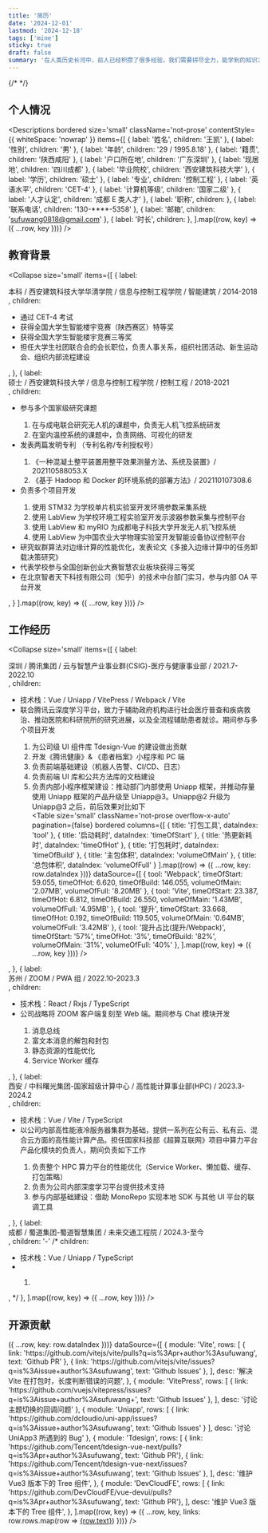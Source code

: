```yaml
---
title: '简历'
date: '2024-12-01'
lastmod: '2024-12-18'
tags: ['mine']
sticky: true
draft: false
summary: '在人类历史长河中，前人已经积攒了很多经验，我们需要拼尽全力，能学到的知识才不及万分之一。我时常幻想一种途径，可以帮助我们把今生努力的成果存档下来，并且不需要很多精力，就可以在在来生读取。或许有一部分人已经具有这种能力，只是我们把他称作 “天赋” 。'
---
```


{/* <TOCInline toc={props.toc} exclude="Introduction" /> */}

## 个人情况

<Descriptions
  bordered
  size='small'
  className='not-prose'
  contentStyle={{ whiteSpace: 'nowrap' }}
  items={[
    { label: '姓名', children: '王凯' },
    { label: '性别', children: '男' },
    { label: '年龄', children: '29 / 1995.8.18' },
    { label: '籍贯', children: '陕西咸阳' },
    { label: '户口所在地', children: '广东深圳' },
    { label: '现居地', children: '四川成都' },
    { label: '毕业院校', children: '西安建筑科技大学' },
    { label: '学历', children: '硕士' },
    { label: '专业', children: '控制工程' },
    { label: '英语水平', children: 'CET-4' },
    { label: '计算机等级', children: '国家二级' },
    { label: '人才认定', children: '成都 E 类人才' },
    { label: '职称', children: <Badge status="processing" text="中级网络工程师" /> },
    { label: '联系电话', children: '130-****-5358' },
    { label: '邮箱', children: 'sufuwang0818@gmail.com' },
    { label: '时长', children: <CountDown /> },
  ].map((row, key) => ({ ...row, key }))}
/>

## 教育背景

<Collapse
  size='small'
  items={[
    {
      label: <div>本科 / ⻄安建筑科技⼤学华清学院 / 信息与控制⼯程学院 / 智能建筑 / 2014-2018</div>,
      children: <ul className="m-0">
        <li>通过 CET-4 考试</li>
        <li>获得全国⼤学⽣智能楼宇竞赛（陕西赛区）特等奖</li>
        <li>获得全国⼤学⽣智能楼宇竞赛三等奖</li>
        <li>担任⼤学⽣社团联合会的会⻓职位，负责⼈事关系，组织社团活动、新⽣运动会、组织内部流程建设</li>
      </ul>,
    },
    {
      label: <div>硕士 / ⻄安建筑科技⼤学 / 信息与控制⼯程学院 / 控制⼯程 / 2018-2021</div>,
      children: <ul className="m-0">
        <li>参与多个国家级研究课题</li>
        <ol>
          <li>在与成电联合研究⽆⼈机的课题中，负责⽆⼈机⻜控系统研发</li>
          <li>在室内温控系统的课题中，负责⽹络、可视化的研发</li>
        </ol>
        <li>发表两篇发明专利 （专利名称/专利授权号）</li>
        <ol>
          <li>《⼀种混凝⼟整平装置⽤整平效果测量⽅法、系统及装置》/ 202110588053.X</li>
          <li>《基于 Hadoop 和 Docker 的环境系统的部署⽅法》/ 202110107308.6</li>
        </ol>
        <li>负责多个项目开发</li>
        <ol>
          <li>使⽤ STM32 为学校单⽚机实验室开发环境参数采集系统</li>
          <li>使⽤ LabView 为学校环境⼯程实验室开发示波器参数采集与控制平台</li>
          <li>使⽤ LabView 和 myRIO 为成都电⼦科技⼤学开发⽆⼈机⻜控系统</li>
          <li>使⽤ LabView 为中国农业⼤学物理实验室开发智能设备协议控制平台</li>
        </ol>
        <li>研究蚁群算法对边缘计算的性能优化，发表论⽂《多接⼊边缘计算中的任务卸载决策研究》</li>
        <li>代表学校参与全国创新创业⼤赛智慧农业板块获得三等奖</li>
        <li>在北京智者天下科技有限公司（知乎）的技术中台部⻔实习，参与内部 OA 平台开发</li>
      </ul>,
    }
  ].map((row, key) => ({ ...row, key }))}
/>

## 工作经历

<Collapse
  size='small'
  items={[
    {
      label: <div>深圳 / 腾讯集团 / 云与智慧产业事业群(CSIG)-医疗与健康事业部 / 2021.7-2022.10</div>,
      children: <ul className="m-0">
        <li>技术栈：Vue / Uniapp / VitePress / Webpack / Vite</li>
        <li>联合腾讯云深度学习平台，致⼒于辅助政府机构进⾏社会医疗普查和疾病救治、推动医院和科研院所的研究进展，以及全流程辅助患者就诊。期间参与多个项目开发</li>
        <ol>
          <li>为公司级 UI 组件库 Tdesign-Vue 的建设做出贡献</li>
          <li>开发《腾讯健康》& 《患者档案》⼩程序和 PC 端</li>
          <li>负责前端基础建设（机器⼈告警、CI/CD、⽇志）</li>
          <li>负责前端 UI 库和公共⽅法库的⽂档建设</li>
          <li>负责内部⼩程序框架建设：推动部⻔内部使⽤ Uniapp 框架，并推动存量使⽤ Uniapp 框架的产品升级⾄ Uniapp@3。Uniapp@2 升级为 Uniapp@3 之后，前后效果对⽐如下</li>
          <Table
            size='small'
            className='not-prose overflow-x-auto'
            pagination={false}
            bordered
            columns={[
              { title: '打包工具', dataIndex: 'tool' },
              { title: '启动耗时', dataIndex: 'timeOfStart' },
              { title: '热更新耗时', dataIndex: 'timeOfHot' },
              { title: '打包耗时', dataIndex: 'timeOfBuild' },
              { title: '主包体积', dataIndex: 'volumeOfMain' },
              { title: '总包体积', dataIndex: 'volumeOfFull' }
            ].map((row) => ({ ...row, key: row.dataIndex }))}
            dataSource={[
              { tool: 'Webpack', timeOfStart: 59.055, timeOfHot: 6.620, timeOfBuild: 146.055, volumeOfMain: '2.07MB', volumeOfFull: '8.20MB' },
              { tool: 'Vite', timeOfStart: 23.387, timeOfHot: 6.812, timeOfBuild: 26.550, volumeOfMain: '1.43MB', volumeOfFull: '4.95MB' },
              { tool: '提升', timeOfStart: 33.668, timeOfHot: 0.192, timeOfBuild: 119.505, volumeOfMain: '0.64MB', volumeOfFull: '3.42MB' },
              { tool: '提升占比(提升/Webpack)', timeOfStart: '57%', timeOfHot: '3%', timeOfBuild: '82%', volumeOfMain: '31%', volumeOfFull: '40%' },
            ].map((row, key) => ({ ...row, key }))}
          />
        </ol>
      </ul>,
    },
    {
      label: <div>苏州 / ZOOM / PWA 组 / 2022.10-2023.3</div>,
      children: <ul className="m-0">
        <li>技术栈：React / Rxjs / TypeScript</li>
        <li>公司战略将 ZOOM 客户端复刻至 Web 端。期间参与 Chat 模块开发</li>
        <ol>
          <li>消息总线</li>
          <li>富文本消息的解包和封包</li>
          <li>静态资源的性能优化</li>
          <li>Service Worker 缓存</li>
        </ol>
      </ul>,
    },
    {
      label: <div>⻄安 / 中科曙光集团-国家超级计算中⼼ / ⾼性能计算事业部(HPC) / 2023.3-2024.2</div>,
      children: <ul className="m-0">
        <li>技术栈：Vue / Vite / TypeScript</li>
        <li>以公司内部⾼性能液冷服务器集群为基础，提供⼀系列在公有云、私有云、混合云⽅⾯的⾼性能计算产品。担任国家科技部《超算互联⽹》项⽬中算⼒平台产品化模块的负责⼈，期间负责如下工作</li>
        <ol>
          <li>负责整个 HPC 算⼒平台的性能优化（Service Worker、懒加载、缓存、打包策略）</li>
          <li>负责为公司内部深度学习平台提供技术⽀持</li>
          <li>参与内部基础建设：借助 MonoRepo 实现本地 SDK 与其他 UI 平台的联调⼯具</li>
        </ol>
      </ul>,
    },
    {
      label: <div>成都 / 蜀道集团-蜀道智慧集团 / 未来交通工程院 / 2024.3-至今</div>,
      children: '-'
      /* children: <ul className="m-0">
        <li>技术栈：Vue / Uniapp / TypeScript</li>
        <li></li>
        <ol>
          <li></li>
        </ol>
      </ul>, */
    },
  ].map((row, key) => ({ ...row, key }))}
/>

## 开源贡献

<Table
  size='small'
  className='not-prose overflow-x-auto'
  pagination={false}
  bordered
  columns={[
    { title: '社区', dataIndex: 'module' },
    { title: '链接', dataIndex: 'links' },
    { title: 'PR 描述 / 备注', dataIndex: 'desc' },
  ].map((row) => ({ ...row, key: row.dataIndex }))}
  dataSource={[
    {
      module: 'Vite',
      rows: [
        { link: 'https://github.com/vitejs/vite/pulls?q=is%3Apr+author%3Asufuwang', text: 'Github PR' },
        { link: 'https://github.com/vitejs/vite/issues?q=is%3Aissue+author%3Asufuwang', text: 'Github Issues' },
      ],
      desc: '解决 Vite 在打包时，长度判断错误的问题',
    },
    {
      module: 'VitePress',
      rows: [
        { link: 'https://github.com/vuejs/vitepress/issues?q=is%3Aissue+author%3Asufuwang+', text: 'Github Issues' },
      ],
      desc: '讨论主题切换的回调问题'
    },
    {
      module: 'Uniapp',
      rows: [
        { link: 'https://github.com/dcloudio/uni-app/issues?q=is%3Aissue+author%3Asufuwang', text: 'Github Issues' }
      ],
      desc: '讨论 UniApp3 所遇到的 Bug'
    },
    {
      module: 'Tdesign',
      rows: [
        { link: 'https://github.com/Tencent/tdesign-vue-next/pulls?q=is%3Apr+author%3Asufuwang', text: 'Github PR'},
        { link: 'https://github.com/Tencent/tdesign-vue-next/issues?q=is%3Aissue+author%3Asufuwang', text: 'Github Issues' },
      ],
      desc: '维护 Vue3 版本下的 Tree 组件',
    },
    {
      module: 'DevCloudFE',
      rows: [
        { link: 'https://github.com/DevCloudFE/vue-devui/pulls?q=is%3Apr+author%3Asufuwang', text: 'Github PR'},
      ],
      desc: '维护 Vue3 版本下的 Tree 组件',
    },
  ].map((row, key) => ({
    ...row,
    key,
    links: row.rows.map(row => <a key={row.link} className="mr-4 inline-block whitespace-nowrap" href={row.link} target="_blank">{row.text}</a>)
  }))}
/>